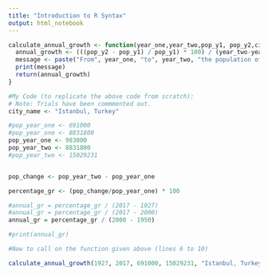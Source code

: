 ```yaml
---
title: "Introduction to R Syntax"
output: html_notebook
---
```

```r
calculate_annual_growth <- function(year_one,year_two,pop_y1, pop_y2,city) {
  annual_growth <- (((pop_y2 - pop_y1) / pop_y1) * 100) / (year_two-year_one)
  message <- paste("From", year_one, "to", year_two, "the population of", city, "grew by approximately", annual_growth, "% each year.")
  print(message)
  return(annual_growth)
}

#My Code (to replicate the above code from scratch):
# Note: Trials have been commmented out.
city_name <- "Istanbul, Turkey"

#pop_year_one <- 691000
#pop_year_one <- 8831800
pop_year_one <- 983000
pop_year_two <- 8831800
#pop_year_two <- 15029231


pop_change <- pop_year_two - pop_year_one

percentage_gr <- (pop_change/pop_year_one) * 100

#annual_gr = percentage_gr / (2017 - 1927)
#annual_gr = percentage_gr / (2017 - 2000)
annual_gr = percentage_gr / (2000 - 1950)

#print(annual_gr)

#Now to call on the function given above (lines 6 to 10) 

calculate_annual_growth(1927, 2017, 691000, 15029231, "Istanbul, Turkey" )

```












